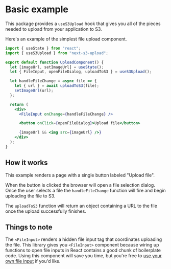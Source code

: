 # Basic example

This package provides a `useS3Upload` hook that gives you all of the pieces needed to upload from your application to S3.

Here's an example of the simplest file upload component.

```jsx
import { useState } from "react";
import { useS3Upload } from "next-s3-upload";

export default function UploadComponent() {
  let [imageUrl, setImageUrl] = useState();
  let { FileInput, openFileDialog, uploadToS3 } = useS3Upload();

  let handleFileChange = async file => {
    let { url } = await uploadToS3(file);
    setImageUrl(url);
  };

  return (
    <div>
      <FileInput onChange={handleFileChange} />

      <button onClick={openFileDialog}>Upload file</button>

      {imageUrl && <img src={imageUrl} />}
    </div>
  );
}
```

## How it works

This example renders a page with a single button labeled "Upload file".

When the button is clicked the browser will open a file selection dialog. Once the user selects a file the `handleFileChange` function will fire and begin uploading the file to S3.

The `uploadToS3` function will return an object containing a URL to the file once the upload successfully finishes.

## Things to note

The `<FileInput>` renders a hidden file input tag that coordinates uploading the file. This library gives you `<FileInput>` component because wiring up functions to open file inputs in React contains a good chunk of boilerplate code. Using this component will save you time, but you're free to [use your own file input](/custom-file-input) if you'd like.
